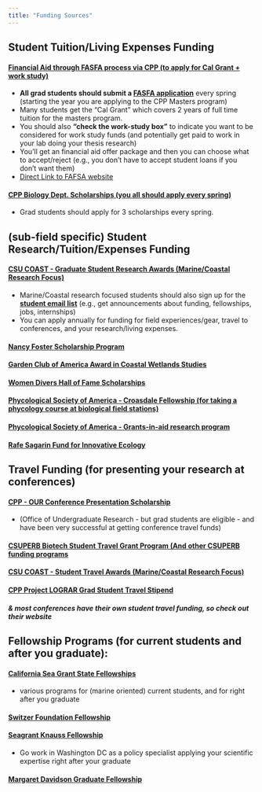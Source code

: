 ```yaml
---
title: "Funding Sources"
---
```


## Student Tuition/Living Expenses Funding

#### [Financial Aid through FASFA process via CPP (to apply for Cal Grant + work study)](https://www.csac.ca.gov/fafsa)

-   **All grad students should submit a [FASFA application](https://www.csac.ca.gov/fafsa)** every spring (starting the year you are applying to the CPP Masters program)
-   Many students get the "Cal Grant" which covers 2 years of full time tuition for the masters program.
-   You should also **"check the work-study box"** to indicate you want to be considered for work study funds (and potentially get paid to work in your lab doing your thesis research)
-   You'll get an financial aid offer package and then you can choose what to accept/reject (e.g., you don't have to accept student loans if you don't want them)
-   [Direct Link to FAFSA website](https://studentaid.gov/h/apply-for-aid/fafsa)

#### [CPP Biology Dept. Scholarships (**you all should apply every spring**)](https://www.cpp.edu/sci/biological-sciences/students/student-scholarships.shtml)

-   Grad students should apply for 3 scholarships every spring.

## (sub-field specific) Student Research/Tuition/Expenses Funding

#### [CSU COAST - Graduate Student Research Awards (Marine/Coastal Research Focus)](https://www.calstate.edu/impact-of-the-csu/research/coast/students/Pages/default.aspx)

-   Marine/Coastal research focused students should also sign up for the [**student email list**](https://www.calstate.edu/impact-of-the-csu/research/coast/Pages/student-sign-up.aspx) (e.g., get announcements about funding, fellowships, jobs, internships)
-   You can apply annually for funding for field experiences/gear, travel to conferences, and your research/living expenses.

#### [Nancy Foster Scholarship Program](https://fosterscholars.noaa.gov/)

#### [Garden Club of America Award in Coastal Wetlands Studies](https://www.gcamerica.org/scholarships/details/id/11)

#### [Women Divers Hall of Fame Scholarships](https://www.wdhof.org/scholarships/scholarship-descriptions)

#### [Phycological Society of America - Croasdale Fellowship (for taking a phycology course at biological field stations)](https://www.psaalgae.org/croasdale-award)

#### [Phycological Society of America - Grants-in-aid research program](https://www.psaalgae.org/grantsinaid-of-research)

#### [Rafe Sagarin Fund for Innovative Ecology](https://rafeinnovativeecologyfund.org/apply/)

## Travel Funding (for presenting your research at conferences)

#### [CPP - OUR Conference Presentation Scholarship](https://www.cpp.edu/our-cpp/students/conference-award/application.shtml)

-   (Office of Undergraduate Research - but grad students are eligible - and have been very successful at getting conference travel funds)

#### [CSUPERB Biotech Student Travel Grant Program (And other CSUPERB funding programs](https://www.calstate.edu/impact-of-the-csu/research/csubiotech/Pages/grants-and-awards-programs.aspx)

#### [CSU COAST - Student Travel Awards (Marine/Coastal Research Focus)](https://www2.calstate.edu/impact-of-the-csu/research/coast/funding/Pages/student-funding.aspx)

#### [CPP Project LOGRAR Grad Student Travel Stipend](https://www.cpp.edu/grc/resources-and-opportunities/funded-opportunities.shtml)

#### *& most conferences have their own student travel funding, so check out their website*

## Fellowship Programs (for current students and after you graduate):

#### [California Sea Grant State Fellowships](https://caseagrant.ucsd.edu/students/fellowships)
-   various programs for (marine oriented) current students, and for right after you graduate

#### [Switzer Foundation Fellowship](https://www.switzernetwork.org/become-fellow)

#### [Seagrant Knauss Fellowship](https://seagrant.noaa.gov/Prospective/#289216-who-is-eligible-for-the-knauss-fellowship)
-   Go work in Washington DC as a policy specialist applying your scientific expertise right after your graduate

#### [Margaret Davidson Graduate Fellowship](https://coast.noaa.gov/nerrs/research/davidson-fellowship.html?utm_medium=email&utm_source=GovDelivery)
